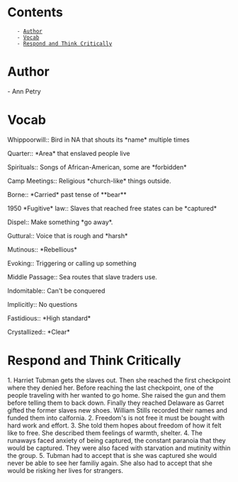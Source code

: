 = Contents =
    - [[#Author|Author]]
    - [[#Vocab|Vocab]]
    - [[#Respond and Think Critically|Respond and Think Critically]]

= Author =
- Ann Petry

= Vocab =
Whippoorwill:: Bird in NA that shouts its *name* multiple times

Quarter:: *Area* that enslaved people live

Spirituals:: Songs of African-American, some are *forbidden*

Camp Meetings:: Religious *church-like* things outside.

Borne:: *Carried* past tense of **bear**

1950 *Fugitive* law:: Slaves that reached free states can be *captured*

Dispel:: Make something *go away*.

Guttural:: Voice that is rough and *harsh*

Mutinous:: *Rebellious*

Evoking:: Triggering or calling up something

Middle Passage:: Sea routes that slave traders use.

Indomitable:: Can't be conquered

Implicitly:: No questions

Fastidious:: *High standard*

Crystallized:: *Clear*

= Respond and Think Critically =
1. Harriet Tubman gets the slaves out. Then she reached the first checkpoint where they denied her. Before reaching the last checkpoint, one of the people traveling with her wanted to go home. She raised the gun and them before telling them to back down. Finally they reached Delaware as Garret gifted the former slaves new shoes. William Stills recorded their names and funded them into calfornia.
2. Freedom's is not free it must be bought with hard work and effort.
3. She told them hopes about freedom of how it felt like to free. She described them feelings of warmth, shelter.
4. The runaways faced anxiety of being captured, the constant paranoia that they would be captured. They were also faced with starvation and mutinity within the group.
5. Tubman had to accept that is she was captured she would never be able to see her familiy again. She also had to accept that she would be risking her lives for strangers.
